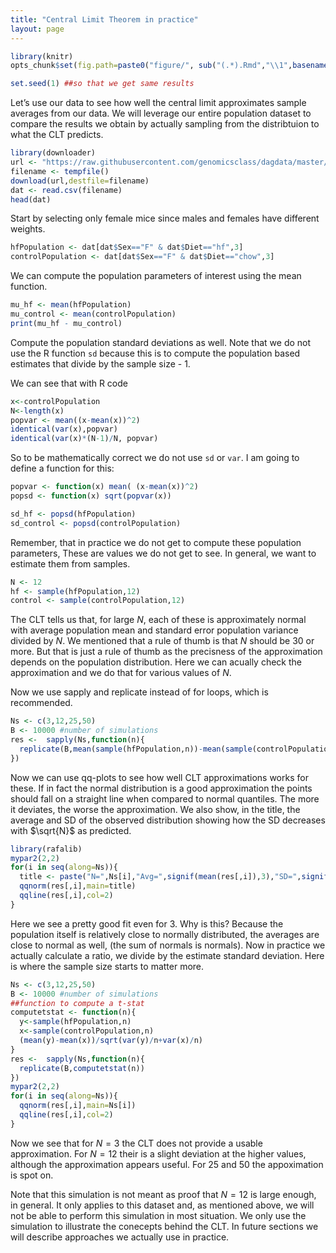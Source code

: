 ```yaml
---
title: "Central Limit Theorem in practice"
layout: page
---
```


```r
library(knitr)
opts_chunk$set(fig.path=paste0("figure/", sub("(.*).Rmd","\\1",basename(knitr:::knit_concord$get('infile'))), "-"))
```


```r
set.seed(1) ##so that we get same results
```

Let's use our data to see how well the central limit approximates sample averages from our data. We will leverage our entire population dataset to compare the results we obtain by actually sampling from the distribtuion to what the CLT predicts.  

```r
library(downloader)
url <- "https://raw.githubusercontent.com/genomicsclass/dagdata/master/inst/extdata/mice_pheno.csv"
filename <- tempfile()
download(url,destfile=filename)
dat <- read.csv(filename)
head(dat)
```

Start by selecting only female mice since males and females have different weights.

```r
hfPopulation <- dat[dat$Sex=="F" & dat$Diet=="hf",3]
controlPopulation <- dat[dat$Sex=="F" & dat$Diet=="chow",3]
```

We can compute the population parameters of interest using the mean function.

```r
mu_hf <- mean(hfPopulation)
mu_control <- mean(controlPopulation)
print(mu_hf - mu_control)
```

Compute the population standard deviations as well. Note that we do not use the R function `sd` because this is to compute the population based estimates that divide by the sample size - 1. 

We can see that with R code
```r
x<-controlPopulation
N<-length(x)
popvar <- mean((x-mean(x))^2)
identical(var(x),popvar)
identical(var(x)*(N-1)/N, popvar)
```

So to be mathematically correct we do not use `sd` or  `var`. I am going to define a function for this:
```r
popvar <- function(x) mean( (x-mean(x))^2)
popsd <- function(x) sqrt(popvar(x)) 
```


```r
sd_hf <- popsd(hfPopulation)
sd_control <- popsd(controlPopulation)
```

Remember, that in practice we do not get to compute these population parameters,
These are values we do not get to see. In general, we want to estimate them from samples. 
```r
N <- 12
hf <- sample(hfPopulation,12)
control <- sample(controlPopulation,12)
```
The CLT tells us that, for large $N$, each of these is approximately normal with average population mean and standard error population variance divided by $N$. We mentioned that a rule of thumb is that $N$ should be 30 or more. But that is just a rule of thumb as the precisness of the approximation depends on the population distribution. Here we can acually check the approximation and we do that for various values of $N$.

Now we use sapply and replicate instead of for loops, which is recommended.
```r
Ns <- c(3,12,25,50)
B <- 10000 #number of simulations
res <-  sapply(Ns,function(n){
  replicate(B,mean(sample(hfPopulation,n))-mean(sample(controlPopulation,n)))
})
```

Now we can use qq-plots to see how well CLT approximations  works for these. If in fact the normal distribution is a good approximation the points should fall on a straight line when compared to normal quantiles. The more it deviates, the worse the approximation.  We also show, in the title, the average and SD of the observed distribution showing how the SD decreases with $\sqrt{N}$ as predicted. 
```r
library(rafalib)
mypar2(2,2)
for(i in seq(along=Ns)){
  title <- paste("N=",Ns[i],"Avg=",signif(mean(res[,i]),3),"SD=",signif(popsd(res[,i]),3)) ##popsd defined above
  qqnorm(res[,i],main=title)
  qqline(res[,i],col=2)
}
```

Here we see a pretty good fit even for 3. Why is this? Because the population itself is relatively close to normally distributed, the averages are close to normal as well, (the sum of normals is normals). Now in practice we actually calculate a ratio, we divide by the estimate standard deviation. Here is where the sample size starts to matter more.

```r
Ns <- c(3,12,25,50)
B <- 10000 #number of simulations
##function to compute a t-stat
computetstat <- function(n){
  y<-sample(hfPopulation,n)
  x<-sample(controlPopulation,n)
  (mean(y)-mean(x))/sqrt(var(y)/n+var(x)/n)
}
res <-  sapply(Ns,function(n){
  replicate(B,computetstat(n))
})
mypar2(2,2)
for(i in seq(along=Ns)){
  qqnorm(res[,i],main=Ns[i])
  qqline(res[,i],col=2)
}
```

Now we see that for $N=3$ the CLT does not provide a usable approximation. For $N=12$ their is a slight deviation at the higher values, although the approximation appears useful. For 25 and 50 the appoximation is spot on. 

Note that this simulation is not meant as proof that $N=12$ is large enough, in general. It only applies to this dataset and, as mentioned above, we will not be able to perform this simulation in most situation. We only use the simulation to illustrate the conecepts behind the CLT. In future sections we will describe approaches we actually use in practice.






